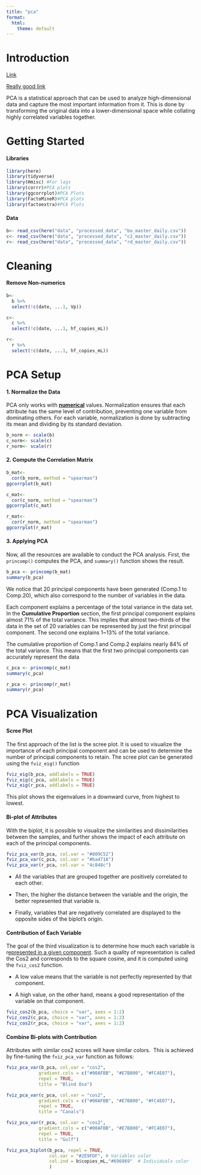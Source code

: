 ```yaml
---
title: "pca"
format:
  html:
    theme: default
---
```


# Introduction

[Link](https://www.datacamp.com/tutorial/pca-analysis-r)

[Really good link](http://www.sthda.com/english/articles/31-principal-component-methods-in-r-practical-guide/112-pca-principal-component-analysis-essentials/)

PCA is a statistical approach that can be used to analyze high-dimensional data and capture the most important information from it. This is done by transforming the original data into a lower-dimensional space while collating highly correlated variables together.

# Getting Started

#### Libraries

```r
library(here)
library(tidyverse)
library(Hmisc) #For lags
library(corrr)#PCA plots
library(ggcorrplot)#PCA Plots
library(FactoMineR)#PCA plots
library(factoextra)#PCA Plots
```

#### Data

```r
b<- read_csv(here("data", "processed_data", "bo_master_daily.csv"))
c<- read_csv(here("data", "processed_data", "c2_master_daily.csv"))
r<- read_csv(here("data", "processed_data", "rd_master_daily.csv"))
```

# Cleaning

#### Remove Non-numerics

```r
b<- 
  b %>%
  select(!c(date, ...1, Vp))

c<-
  c %>%
  select(!c(date, ...1, hf_copies_mL))

r<- 
  r %>%
  select(!c(date, ...1, hf_copies_mL))
```

# PCA Setup

#### 1. Normalize the Data

PCA only works with [**numerical**]{.ul} values. Normalization ensures that each attribute has the same level of contribution, preventing one variable from dominating others. For each variable, normalization is done by subtracting its mean and dividing by its standard deviation.

```r
b_norm <- scale(b)
c_norm<- scale(c)
r_norm<- scale(r)
```

#### 2. Compute the Correlation Matrix

<!--# Should I so another with log-trans data and Pearson? -->

```r
b_mat<- 
  cor(b_norm, method = "spearman")
ggcorrplot(b_mat)

c_mat<- 
  cor(c_norm, method = "spearman")
ggcorrplot(c_mat)

r_mat<- 
  cor(r_norm, method = "spearman")
ggcorrplot(r_mat)
```

#### 3. Applying PCA

Now, all the resources are available to conduct the PCA analysis. First, the `princomp()` computes the PCA, and `summary()` function shows the result.

```r
b_pca <- princomp(b_mat)
summary(b_pca)
```

We notice that 20 principal components have been generated (Comp.1 to Comp.20), which also correspond to the number of variables in the data.

Each component explains a percentage of the total variance in the data set. In the **Cumulative Proportion** section, the first principal component explains almost 71% of the total variance. This implies that almost two-thirds of the data in the set of 20 variables can be represented by just the first principal component. The second one explains 1\~13% of the total variance. 

The cumulative proportion of Comp.1 and Comp.2 explains nearly 84% of the total variance. This means that the first two principal components can accurately represent the data

<!--# What is the threshold? 90%? -->

```r
c_pca <- princomp(c_mat)
summary(c_pca)
```

```r
r_pca <- princomp(r_mat)
summary(r_pca)
```

# PCA Visualization

#### Scree Plot

The first approach of the list is the scree plot. It is used to visualize the importance of each principal component and can be used to determine the number of principal components to retain. The scree plot can be generated using the `fviz_eig()` function

```r
fviz_eig(b_pca, addlabels = TRUE)
fviz_eig(c_pca, addlabels = TRUE)
fviz_eig(r_pca, addlabels = TRUE)
```

This plot shows the eigenvalues in a downward curve, from highest to lowest.

#### Bi-plot of Attributes

With the biplot, it is possible to visualize the similarities and dissimilarities between the samples, and further shows the impact of each attribute on each of the principal components.

```r
fviz_pca_var(b_pca, col.var = "#809C52")
fviz_pca_var(c_pca, col.var = "#ba4716")
fviz_pca_var(r_pca, col.var = "4c848c")

```

-   All the variables that are grouped together are positively correlated to each other.

-   Then, the higher the distance between the variable and the origin, the better represented that variable is.

-   Finally, variables that are negatively correlated are displayed to the opposite sides of the biplot's origin. 

#### Contribution of Each Variable

The goal of the third visualization is to determine how much each variable is r[epresented in a given component]{.ul}. Such a quality of representation is called the Cos2 and corresponds to the square cosine, and it is computed using the `fviz_cos2` function.

-   A low value means that the variable is not perfectly represented by that component. 

-   A high value, on the other hand, means a good representation of the variable on that component.

```r
fviz_cos2(b_pca, choice = "var", axes = 1:2)
fviz_cos2(c_pca, choice = "var", axes = 1:2)
fviz_cos2(r_pca, choice = "var", axes = 1:2)
```

#### Combine Bi-plots with Contribution

<!--# Figure out how to add ind. data points to these plots -->

Attributes with similar cos2 scores will have similar colors.  This is achieved by fine-tuning the `fviz_pca_var` function as follows:

```r
fviz_pca_var(b_pca, col.var = "cos2",
            gradient.cols = c("#00AFBB", "#E7B800", "#FC4E07"),
            repel = TRUE,
            title = "Blind Oso")

fviz_pca_var(c_pca, col.var = "cos2",
            gradient.cols = c("#00AFBB", "#E7B800", "#FC4E07"),
            repel = TRUE,
            title = "Canals")

fviz_pca_var(r_pca, col.var = "cos2",
            gradient.cols = c("#00AFBB", "#E7B800", "#FC4E07"),
            repel = TRUE,
            title = "Gulf")
```

```r
fviz_pca_biplot(b_pca, repel = TRUE,
                col.var = "#2E9FDF", # Variables color
                col.ind = b$copies_mL,"#696969"  # Individuals color
                )
```

